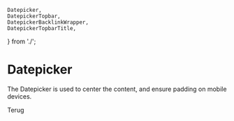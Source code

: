 	Datepicker,
	DatepickerTopbar,
	DatepickerBacklinkWrapper,
	DatepickerTopbarTitle,
} from './';

<Meta title="Components/Datepicker" component={Datepicker} />

# Datepicker

The Datepicker is used to center the content, and ensure padding on mobile devices.

<Canvas>
	<Story name="Datepicker">
		<Datepicker />
	</Story>
</Canvas>

<Canvas>
	<Story name="Datepicker Single Date">
		<Datepicker variant="singleDate" />
	</Story>
</Canvas>

<Canvas>
	<Story name="DatepickerTopbar">
		<DatepickerTopbar>
			<DatepickerBacklinkWrapper>
				<Link href="/">Terug</Link>
			</DatepickerBacklinkWrapper>
			<DatepickerTopbarTitle
				title="Kies een datum"
				subtitle="25mrt tot 28mrt"
			/>
		</DatepickerTopbar>
	</Story>
</Canvas>
